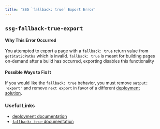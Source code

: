 ```yaml
---
title: 'SSG `fallback: true` Export Error'
---
```


## `ssg-fallback-true-export`

#### Why This Error Occurred

You attempted to export a page with a `fallback: true` return value from `getStaticPaths` which is invalid. `fallback: true` is meant for building pages on-demand after a build has occurred, exporting disables this functionality

#### Possible Ways to Fix It

If you would like the `fallback: true` behavior, you must remove `output: 'export'` and remove `next export` in favor of a different [deployment solution](/docs/deployment).

### Useful Links

- [deployment documentation](/docs/deployment#vercel-recommended)
- [`fallback: true` documentation](/docs/api-reference/data-fetching/get-static-paths#fallback-true)
